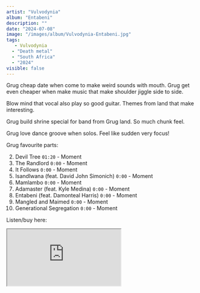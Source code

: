 ```yaml
---
artist: "Vulvodynia"
album: "Entabeni"
description: ""
date: "2024-07-08"
image: "/images/album/Vulvodynia-Entabeni.jpg"
tags:
   - Vulvodynia
  - "Death metal"
  - "South Africa"
  - "2024"
visible: false
---
```


Grug cheap date when come to make weird sounds with mouth. Grug get even cheaper when make music that make shoulder jiggle side to side.

Blow mind that vocal also play so good guitar. Themes from land that make interesting.

Grug build shrine special for band from Grug land. So much chunk feel.

Grug love dance groove when solos. Feel like sudden very focus!

Grug favourite parts:

2. Devil Tree `01:20` - Moment
3. The Randlord `0:00` - Moment
4. It Follows `0:00` - Moment
5. Isandlwana (feat. David John Simonich) `0:00` - Moment
6. Mamlambo `0:00` - Moment
7. Adamaster (feat. Kyle Medina) `0:00` - Moment
8. Entabeni (feat. Damonteal Harris) `0:00` - Moment
9. Mangled and Maimed `0:00` - Moment
10. Generational Segregation `0:00` - Moment

Listen/buy here:

<iframe
  style={{ border: "0", width: "350px", height: "800px" }}
  src="https://bandcamp.com/EmbeddedPlayer/album=1752140213/size=large/bgcol=333333/linkcol=ffffff/transparent=true/"
  seamless>
  <a href="https://uniqueleaderrecords.bandcamp.com/album/entabeni">
    Entabeni by Vulvodynia
  </a>
</iframe>
